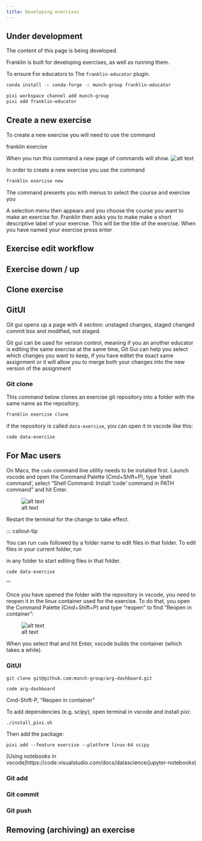```yaml
---
title: Developing exercises
---
```


::: {.callout-caution }  
## Under development  
The content of this page is being developed.  
:::

Franklin is built for developing exercises, as well as running them. 


  To ensure For educators to The `franklin-educator` plugin.

```.bash
conda install -c conda-forge -c munch-group franklin-educator
```

```.bash
pixi workspace channel add munch-group
pixi add franklin-educator
```

## Create a new exercise 

To create a new exercise you will need to use the command 

franklin exercise

When you run this command a new page of commands will show. 
![alt text](<images/Skærmbillede 2025-05-29 kl. 16.19.09.png>)

In order to create a new exercise you use the command 


```.bash
franklin exercise new
```

The command presents you with menus to select the course and exercise you 

A selection menu then appears and you choose the course you want to make an exercise for. Franklin then asks you to make make a short descriptive label of your exercise. This will be the title of the exercise. When you have named your exercise press enter

## Exercise edit workflow




## Exercise down / up



## Clone exercise


## GitUI

Git gui opens up a page with 4 section: unstaged changes, staged changed commit box and modified, not staged.

Git gui can be used for version control, meaning if you an another educator is editing the same exercise at the same time, Git Gui can help you select which changes you want to keep, if you have editet the exact same assignment or it will allow you to merge both your changes into the new version of the assignment


### Git clone


This command below clones an exercise git repository into a folder with the same name as the repository. 

```.bash
franklin exercise clone
```

if the repository is called `data-exercise`, you can open it in vscode like this:

```.bash
code data-exercise
```

::: callout-important

## For Mac users

On Macs, the `code` command line utility needs to be installed first. Launch vscode and open the Command Palette (Cmd+Shift+P), type 'shell command', select  "Shell Command: Install 'code' command in PATH command" and hit Enter.

![alt text](images/shell-command.png)

Restart the terminal for the change to take effect. 

:::


::: callout-tip

You can run `code` followed by a folder name to edit files in that folder. To edit files in your current folder, run

in any folder to start editing files in that folder.

```.bash
code data-exercise
```

'''

Once you have opened the folder with the repository in vscode, you need to reopen it in the linux container used for the exercise. To do that, you open the Command Palette (Cmd+Shift+P) and type "reopen" to find "Reopen in container":

![alt text](<images/Screenshot 2025-05-31 at 11.05.53.png>)

When you select that and hit Enter, vscode builds the container (which takes a while). 

<!-- FIXME: make sure docker images built this way are also visible and cleaned up by franklin cleanup  -->


### GitUI

    git clone git@github.com:munch-group/arg-dashboard.git

    code arg-dashboard

Cmd-Shift-P, "Reopen in container"

To add dependencies (e.g. scipy), open terminal in vscode and install pixi:

    ./install_pixi.sh

Then add the package:

    pixi add --feature exercise --platform linux-64 scipy
 

[Using notebooks in vscode]https://code.visualstudio.com/docs/datascience/jupyter-notebooks)

### Git add


### Git commit


### Git push


## Removing (archiving) an exercise 

